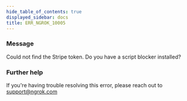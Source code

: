 ```yaml
---
hide_table_of_contents: true
displayed_sidebar: docs
title: ERR_NGROK_10005
---
```


### Message

Could not find the Stripe token. Do you have a script blocker installed?

<ErrorDetails />

### Further help

If you're having trouble resolving this error, please reach out to [support@ngrok.com](mailto:support@ngrok.com?subject=Help%20with%20ERR_NGROK_10005)

